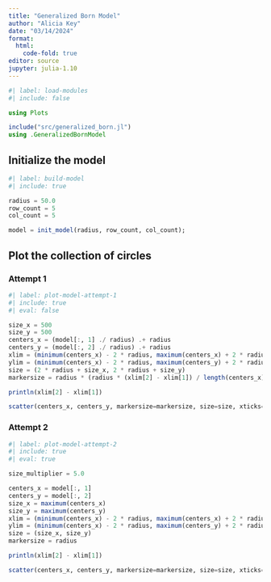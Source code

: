 ```yaml
---
title: "Generalized Born Model"
author: "Alicia Key"
date: "03/14/2024"
format:
  html:
    code-fold: true
editor: source
jupyter: julia-1.10
---
```


```julia
#| label: load-modules
#| include: false

using Plots

include("src/generalized_born.jl")
using .GeneralizedBornModel
```

## Initialize the model

```julia
#| label: build-model
#| include: true

radius = 50.0
row_count = 5
col_count = 5

model = init_model(radius, row_count, col_count);
```

## Plot the collection of circles

### Attempt 1

```julia
#| label: plot-model-attempt-1
#| include: true
#| eval: false

size_x = 500
size_y = 500
centers_x = (model[:, 1] ./ radius) .+ radius
centers_y = (model[:, 2] ./ radius) .+ radius
xlim = (minimum(centers_x) - 2 * radius, maximum(centers_x) + 2 * radius)
ylim = (minimum(centers_x) - 2 * radius, maximum(centers_y) + 2 * radius)
size = (2 * radius + size_x, 2 * radius + size_y)
markersize = radius * (radius * (xlim[2] - xlim[1]) / length(centers_x) / 4)

println(xlim[2] - xlim[1])

scatter(centers_x, centers_y, markersize=markersize, size=size, xticks=centers_x, yticks=centers_y, xlim=xlim, ylim=ylim, markercolor=:orange, markerstrokecolor=:black, legend=false)
```

### Attempt 2

```julia
#| label: plot-model-attempt-2
#| include: true
#| eval: true

size_multiplier = 5.0

centers_x = model[:, 1]
centers_y = model[:, 2]
size_x = maximum(centers_x)
size_y = maximum(centers_y)
xlim = (minimum(centers_x) - 2 * radius, maximum(centers_x) + 2 * radius)
ylim = (minimum(centers_x) - 2 * radius, maximum(centers_y) + 2 * radius)
size = (size_x, size_y)
markersize = radius

println(xlim[2] - xlim[1])

scatter(centers_x, centers_y, markersize=markersize, size=size, xticks=centers_x, yticks=centers_y, xlim=xlim, ylim=ylim, markercolor=:orange, markerstrokecolor=:black, legend=false)
```
